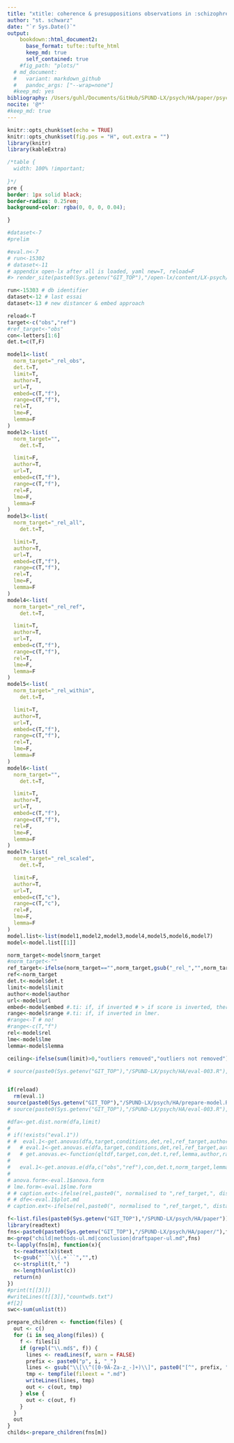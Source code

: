 ```yaml
---
title: "xtitle: coherence & presuppositions observations in :schizophrenia: threads"
author: "st. schwarz"
date: "`r Sys.Date()`"
output: 
    bookdown::html_document2:
      base_format: tufte::tufte_html
      keep_md: true
      self_contained: true
    #fig_path: "plots/"
  # md_document:
  #   variant: markdown_github
  #   pandoc_args: ["--wrap=none"]
  #keep_md: yes
bibliography: /Users/guhl/Documents/GitHub/SPUND-LX/psych/HA/paper/psych.bib
nocite: '@*'
#keep_md: true
---
```


```r
knitr::opts_chunk$set(echo = TRUE)
knitr::opts_chunk$set(fig.pos = "H", out.extra = "")
library(knitr)
library(kableExtra)
```

```css
/*table {
  width: 100% !important;
  
}*/
pre {
border: 1px solid black;
border-radius: 0.25rem;
background-color: rgba(0, 0, 0, 0.04);

}
```

```r
#dataset<-7
#prelim
```

```r
#eval.n<-7
# run<-15302
# dataset<-11
# appendix open-lx after all is loaded, yaml new=T, reload=F
#> render_site(paste0(Sys.getenv("GIT_TOP"),"/open-lx/content/LX-psych/"))

run<-15303 # db identifier
dataset<-12 # last essai
dataset<-13 # new distancer & embed approach

reload<-T
target<-c("obs","ref")
#ref_target<-"obs"
con<-letters[1:6]
det.t=c(T,F)

model1<-list(
  norm_target="_rel_obs",
  det.t=T,
  limit=T,
  author=T,
  url=T,
  embed=c(T,"f"),
  range=c(T,"f"),
  rel=T,
  lme=F,
  lemma=F
)
model2<-list(
  norm_target="",
    det.t=T,

  limit=F,
  author=T,
  url=T,
  embed=c(T,"f"),
  range=c(T,"f"),
  rel=F,
  lme=F,
  lemma=F
)
model3<-list(
  norm_target="_rel_all",
    det.t=T,

  limit=T,
  author=T,
  url=T,
  embed=c(T,"f"),
  range=c(T,"f"),
  rel=T,
  lme=F,
  lemma=F
)
model4<-list(
  norm_target="_rel_ref",
    det.t=T,

  limit=T,
  author=T,
  url=T,
  embed=c(T,"f"),
  range=c(T,"f"),
  rel=T,
  lme=F,
  lemma=F
)
model5<-list(
  norm_target="_rel_within",
    det.t=T,

  limit=T,
  author=T,
  url=T,
  embed=c(T,"f"),
  range=c(T,"f"),
  rel=T,
  lme=F,
  lemma=F
)
model6<-list(
  norm_target="",
    det.t=T,

  limit=T,
  author=T,
  url=T,
  embed=c(T,"f"),
  range=c(T,"f"),
  rel=F,
  lme=F,
  lemma=F
)
model7<-list(
  norm_target="_rel_scaled",
    det.t=T,

  limit=F,
  author=T,
  url=T,
  embed=c(T,"c"),
  range=c(T,"c"),
  rel=F,
  lme=F,
  lemma=F
)
model.list<-list(model1,model2,model3,model4,model5,model6,model7)
model<-model.list[[1]]

norm_target<-model$norm_target
#norm_target<-""
ref_target<-ifelse(norm_target=="",norm_target,gsub("_rel_","",norm_target))
ref<-norm_target
det.t<-model$det.t
limit<-model$limit
author<-model$author
url<-model$url
embed<-model$embed #.ti: if, if inverted # > if score is inverted, theres no intercept and targetobs/ref appear as single estimates
range<-model$range #.ti: if, if inverted in lmer.
#range<-T # no!
#range<-c(T,"f")
rel<-model$rel
lme<-model$lme
lemma<-model$lemma

ceiling<-ifelse(sum(limit)>0,"outliers removed","outliers not removed")

# source(paste0(Sys.getenv("GIT_TOP"),"/SPUND-LX/psych/HA/eval-003.R"),echo = F)


if(reload)
  rm(eval.1)
source(paste0(Sys.getenv("GIT_TOP"),"/SPUND-LX/psych/HA/prepare-model.R"),echo = F)
# source(paste0(Sys.getenv("GIT_TOP"),"/SPUND-LX/psych/HA/eval-003.R"),echo = F)

#dfa<-get.dist.norm(dfa,limit)
# 
# if(!exists("eval.1"))
# #  eval.1<-get.anovas(dfa,target,conditions,det,rel,ref_target,author)
#   # eval.1<-get.anovas.e(dfa,target,conditions,det,rel,ref_target,author,embed)
#   # get.anovas.e<-function(qltdf,target,con,det.t,ref,lemma,author,range.ti,embed.ti){
# 
#   eval.1<-get.anovas.e(dfa,c("obs","ref"),con,det.t,norm_target,lemma,author,url,range,embed,lme)
# 
# anova.form<-eval.1$anova.form
# lme.form<-eval.1$lme.form
# # caption.ext<-ifelse(rel,paste0(", normalised to ",ref_target,", distance ceiling =  ",ceiling),paste0("not normalised, distance ceiling =",ceiling))
# # dfe<-eval.1$plot.md
# caption.ext<-ifelse(rel,paste0(", normalised to ",ref_target,", distance ceiling =  ",ceiling),paste0(", not normalised, distance ceiling =",ceiling))

f<-list.files(paste0(Sys.getenv("GIT_TOP"),"/SPUND-LX/psych/HA/paper"))
library(readtext)
fns<-paste0(paste0(Sys.getenv("GIT_TOP"),"/SPUND-LX/psych/HA/paper/"),f)
m<-grep("child|methods-ul.md|conclusion|draftpaper-ul.md",fns)
t<-lapply(fns[m], function(x){
  t<-readtext(x)$text
  t<-gsub("```\\{.+```","",t)
  c<-strsplit(t," ")
  n<-length(unlist(c))
  return(n)
})
#print(t[[3]])
#writeLines(t[[3]],"countwds.txt")
#f[2]
swc<-sum(unlist(t))

prepare_children <- function(files) {
  out <- c()
  for (i in seq_along(files)) {
    f <- files[i]
    if (grepl("\\.md$", f)) {
      lines <- readLines(f, warn = FALSE)
      prefix <- paste0("p", i, "_")
      lines <- gsub("\\[\\^([0-9A-Za-z_-]+)\\]", paste0("[^", prefix, "\\1]"), lines)
      tmp <- tempfile(fileext = ".md")
      writeLines(lines, tmp)
      out <- c(out, tmp)
    } else {
      out <- c(out, f)
    }
  }
  out
}
childs<-prepare_children(fns[m])

```
